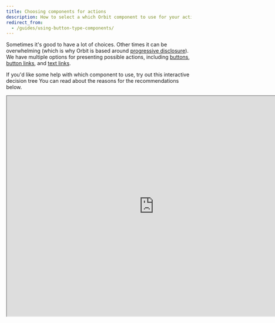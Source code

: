 ```yaml
---
title: Choosing components for actions
description: How to select a which Orbit component to use for your actions.
redirect_from:
  - /guides/using-button-type-components/
---
```



Sometimes it's good to have a lot of choices.
Other times it can be overwhelming
(which is why Orbit is based around [progressive disclosure](/design-patterns/progressive-disclosure/)).
We have multiple options for presenting possible actions,
including [buttons](/components/action/button/),
[button links](/components/action/buttonlink/),
and [text links](/components/action/textlink/).

If you'd like some help with which component to use,
try out this interactive decision tree
You can read about the reasons for the recommendations below.

<iframe
  title="Interactive decision tree for action components"
  style={{ border: "1px solid rgba(0, 0, 0, 0.1)", width: "700px", height: "350px" }}
  src="https://www.figma.com/embed?embed_host=share&amp;url=https%3A%2F%2Fwww.figma.com%2Fproto%2FDepQNenR2nFql1K6frx0Fj%2FButton-types-guide?node-id=1%3A2%26scaling%3Dmin-zoom&amp;chrome=DOCUMENTATION"
  allowFullScreen
  width="800px"
  height="600px"
/>

## Buttons

Our main [buttons](/components/action/button/) come in three sizes (_large_, _normal_, and _small_)
and six types:

- Primary
- Primary subtle
- Secondary
- Critical
- Critical subtle
- White

### Primary buttons

Best for the [single primary action](/components/action/button/#identify-the-most-important-actions)
on the screen.
Use them when you want to continue in the flow of the app.

<FigmaFile
  file="fannvRpkOJK6uxxT33EKaa"
  node="96%3A1076"
  alt="A form with a primary button to 'Sign up'."
/>

### Primary subtle buttons

Also used for primary actions
but those that do **not** directly push you to continue in the flow.
They should be used when there are multiple primary actions on one page with the same importance.

<FigmaFile
  file="fannvRpkOJK6uxxT33EKaa"
  node="100%3A0"
  alt="Images, text, and buttons for three options: Add a meal, Rent a car, Add insurance. Each option has a primary subtle button."
/>

### Secondary buttons

Used for actions that aren't so important.
They are usually connected to primary buttons.

<FigmaFile
  file="fannvRpkOJK6uxxT33EKaa"
  node="101%3A0"
  alt="A modal to find accommodation, with a primary button to 'Find a room' and a secondary button to 'Close'."
/>

### Critical buttons

Used when you need to permanently delete something
or have a critical action that can't be taken back.

<FigmaFile
  file="fannvRpkOJK6uxxT33EKaa"
  node="101%3A52"
  alt="A dialog asking to confirm account deletion with a critical button to 'Delect account' and a secondary button to 'Cancel'."
/>

### Critical subtle buttons

Used mainly as complementary buttons to critical ones.
They're often used as a step before permanent deletion,
so they're visually less important than critical buttons.

<FigmaFile
  file="fannvRpkOJK6uxxT33EKaa"
  node="105%3A2047"
  alt="A screen with details on a traveler, with a critical subtle button at the button to 'Delete traveler'."
  caption="This is followed by a dialog confirming the deletion with a critical button (not a subtle one)."
/>

### White buttons

Used in settings where the background is darker than usua
and normal buttons wouldn't work,
such as a [tooltip](/components/overlay/tooltip/) or a [picture card](/components/visuals/picturecard/).

<FigmaFile
  file="fannvRpkOJK6uxxT33EKaa"
  node="111%3A1400"
  alt="A dark tooltip with some text and a white button to 'Learn more'."
/>

## Alert buttons

Alert buttons should be used **only in [alerts](/components/information/alert/)**.

Each alert time has a basic button type (used in place of a primary button)
and a subtle button type (used in place of a secondary button).
There should be no more than _one basic and one subtle button_.
(See [alignment guidance below](#button-alignment-in-alert).)

<ReactExample exampleId="Alert-actions_sidebyside" />

## ButtonLinks

ButtonLinks come in three sizes (_large_, _normal_, and _small_) and three types:

- [Primary](#primary-buttonlinks)
- [Secondary](#secondary-buttonlinks)
- [Critical](#critical-buttonlinks)

### Primary ButtonLinks

Great as complements to **primary buttons**
or as a primary standalone action that is visually less heavy than **primary subtle buttons**.

<FigmaFile
  file="fannvRpkOJK6uxxT33EKaa"
  node="104%3A180"
  alt="A modal with a form for places to visit, a primary button to 'Search journey', and a primary button link to 'Add destination'."
/>

### Secondary ButtonLinks

Great as complements to **secondary buttons** or as a secondary standalone action.
Often used for filters.

<FigmaFile
  file="fannvRpkOJK6uxxT33EKaa"
  node="104%3A36"
  alt="A search filter with a list of carriers that is incomplete and a secondary button link to 'Show all carriers'."
/>

### Critical ButtonLinks

Great as complements to **critical buttons**
or as a secondary standalone action that is visually less heavy than **critical subtle buttons**.

<FigmaFile
  file="fannvRpkOJK6uxxT33EKaa"
  node="105%3A2185"
  alt="A form to edit payment card details with a secondary button to 'Close' and a critical button link to 'Delete card'."
  caption="This can be followed by a confirmation dialog with a critical button."
/>

## TextLinks

Our main TextLinks come in three sizes (_large_, _normal_, and _small_) and two types:

- Primary
- Secondary

All types can be external to show that they navigate to external pages.
With these links, the NewWindow icon (<NewWindow />) is automatically placed on the right side.

**_Primary TextLinks_** are used for primary actions inside of text (a paragraph).

**_Secondary TextLinks_** are used for secondary actions inside of text (a paragraph).

## Button alignment

**_Primary buttons_** always appear to the right.
_Secondary buttons_ appear to the left of the primary button.
Depending on the context, you can use _primary subtle buttons_ on either the left or right side.

### Button alignment in Alert

**Standalone buttons** should always be aligned to the left.
If you have **multiple buttons**, align all buttons to the left.
**Primary buttons** should be first and then **Secondary** buttons.

If the text in either of the buttons in a two-button layout is too long,
the buttons get placed on separate lines.

### Button alignment in Modal

When there is only _one action_ in Modal,
se a **primary subtle button** aligned to the left.
If there are _two actions_,
use **primary buttons** on the right of the modal action area
and **Secondary buttons** on the left.

### Button alignment in Card

The Card action area is on the right of the header
for both mobile and desktop versions.
In this area, we recommend using only a small **primary subtle button**
or a small **secondary button**.
